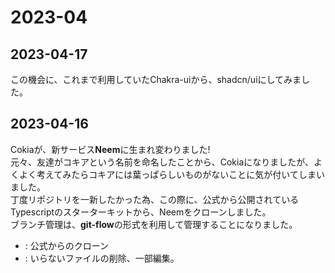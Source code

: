 
# 2023-04

## 2023-04-17
この機会に、これまで利用していたChakra-uiから、shadcn/uiにしてみました。

## 2023-04-16
Cokiaが、新サービス**Neem**に生まれ変わりました!  
元々、友達がコキアという名前を命名したことから、Cokiaになりましたが、よくよく考えてみたらコキアには葉っぱらしいものがないことに気が付いてしまいました。  
丁度リポジトリを一新したかった為、この際に、公式から公開されているTypescriptのスターターキットから、Neemをクローンしました。  
ブランチ管理は、**git-flow**の形式を利用して管理することになりました。
 - <CommitLink id="48f0a49" />: 公式からのクローン
 - <CommitLink id="fcb470e" />: いらないファイルの削除、一部編集。